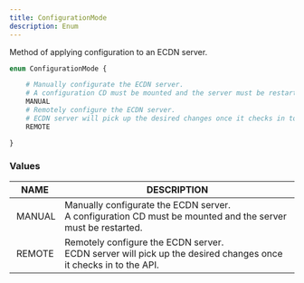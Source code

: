 ```yaml
---
title: ConfigurationMode
description: Enum
---
```


Method of applying configuration to an ECDN server.
	
```graphql
enum ConfigurationMode {

	# Manually configurate the ECDN server.
	# A configuration CD must be mounted and the server must be restarted.
	MANUAL
	# Remotely configure the ECDN server.
	# ECDN server will pick up the desired changes once it checks in to the API.
	REMOTE

}
```

### Values

| NAME | DESCRIPTION |
| - | - |
| MANUAL | Manually configurate the ECDN server.<br/>A configuration CD must be mounted and the server must be restarted. |
| REMOTE | Remotely configure the ECDN server.<br/>ECDN server will pick up the desired changes once it checks in to the API. |

